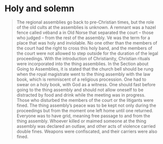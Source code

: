 
# Holy and solemn

<Blockquote
    quote='“And the royal magistrate is to have a great bell rung when he wishes to go to the assembly with a law book .”'
    footer='Section about Going to Assemblies, chapter 3' />

The regional assemblies go back to pre-Christian times, but the role of the old cults at the assemblies is unknown. A remnant was a hazel fence called véband a in Old Norse that separated the court – those who judged – from the rest of the assembly. Vé was the term for a place that was holy and inviolable. No one other than the members of the court had the right to cross this holy band, and the members of the court were not allowed to step outside for the duration of the legal proceedings. With the introduction of Christianity, Christian rituals were incorporated into the thing assemblies. In the Section about Going to Assemblies, it is stated that the church bell should be rung when the royal magistrate went to the thing assembly with the law book, which is reminiscent of a religious procession. One had to swear on a holy book, with God as a witness. One should fast before going to the thing assembly and should not allow oneself to be distracted by food and drink while the meeting was in progress. Those who disturbed the members of the court or the litigants were fined. The thing assembly’s peace was to be kept not only during the proceedings but from the moment one left home until one returned. Everyone was to have grid, meaning free passage to and from the thing assembly. Whoever killed or maimed someone at the thing assembly was declared an outlaw, and other acts of violence carried double fines. Weapons were confiscated, and their carriers were also fined.

<Work id="ubb-ms-1550-4" />

